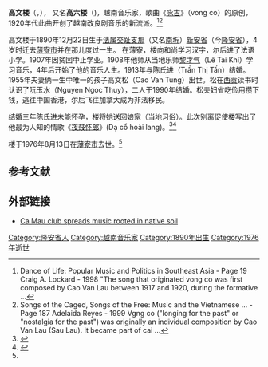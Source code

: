 '''高文楼'''（{{lang-vi|'''Cao Văn Lầu'''}}，{{bd|1892年|12月22日|1976年|8月13日}}）， 又名'''高六楼'''（{{lang|vi|'''Cao Sáu Lầu'''}})，越南音乐家，歌曲《[[咏古|咏古]]》（vong co）的原创，1920年代此曲开创了越南改良剧音乐的新流派。<ref>Dance of Life: Popular Music and Politics in Southeast Asia - Page 19 Craig A. Lockard - 1998 "The song that originated vong co was first composed by Cao Van Lau between 1917 and 1920, during the formative ...</ref><ref>Songs of the Caged, Songs of the Free: Music and the Vietnamese ... - Page 187 Adelaida Reyes - 1999 Vgng co ("longing for the past" or "nostalgia for the past") was originally an individual composition by Cao Van Lau (Sau Lau). It became part of cai ...</ref>

高文楼于1890年12月22日生于[[法属交趾支那|法属交趾支那]]（又名[[南圻|南圻]]）[[新安省|新安省]]（今[[隆安省|隆安省]]），4岁时迁去[[薄寮市|薄寮市]]并在那儿度过一生。 在薄寮，楼向和尚学习汉字，尔后进了法语小学。1907年因贫困中止学业。1908年他师从当地乐师[[黎才气|黎才气]]（Lê Tài Khí）学习音乐，4年后开始了他的音乐人生。1913年与陈氏进（Trần Thị Tấn）结婚。1955年夫妻俩一生中唯一的孩子高文松（Cao Van Tung）出世。松在[[胡志明市|西贡]]读书时认识了阮玉水（Nguyen Ngoc Thuy），二人于1990年结婚。松夫妇省吃俭用攒下钱，逃往中国香港，尔后飞往加拿大成为非法移民。

结婚三年陈氏进未能怀孕，楼将她送回娘家（当地习俗）。此次别离促使楼写出了他最为人知的情歌《[[夜鼓怀郎|夜鼓怀郎]]》(Dạ cổ hoài lang)。<ref name="Ty">{{cite web|title="Nam bộ đất và người" – hay câu chuyện về Cao Văn Lầu|url=http://www.vietnamnet.vn/giaitri/sao/2003/12/41603/|accessdate=2008-04-01|author=Nguyễn Tý|publisher=[[Viet_Nam_Net|Viet Nam Net]]|language=Vietnamese|archive-url=https://web.archive.org/web/20080501032600/http://vietnamnet.vn/giaitri/sao/2003/12/41603/|archive-date=2008-05-01|url-status=dead}}</ref><ref>{{cite book|title=New Theatre Quarterly 52|page=379|last=Barker|first=Clive|ISBN=0-521-59729-3|volume=13 part 4|publisher=Cambridge University Press}}</ref>

楼于1976年8月13日在[[薄寮市|薄寮市]]去世。<ref name="Ty" />

==参考文献==
{{reflist}}

==外部链接==
*[http://vietnamnews.vnagency.com.vn/showarticle.php?num=01MUS210309 Ca Mau club spreads music rooted in native soil]

{{DEFAULTSORT:Kitaro}}
[[Category:隆安省人|Category:隆安省人]]
[[Category:越南音乐家|Category:越南音乐家]]
[[Category:1890年出生|Category:1890年出生]]
[[Category:1976年逝世|Category:1976年逝世]]